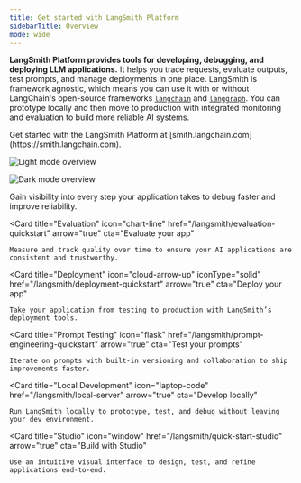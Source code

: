 ```yaml
---
title: Get started with LangSmith Platform
sidebarTitle: Overview
mode: wide
---
```


**LangSmith Platform provides tools for developing, debugging, and deploying LLM applications.**
It helps you trace requests, evaluate outputs, test prompts, and manage deployments in one place. LangSmith is framework agnostic, which means you can use it with or without LangChain's open-source frameworks [`langchain`](https://python.langchain.com) and [`langgraph`](https://langchain-ai.github.io/langgraph/). You can prototype locally and then move to production with integrated monitoring and evaluation to build more reliable AI systems.

<Tip>
Get started with the LangSmith Platform at [smith.langchain.com](https://smith.langchain.com).
</Tip>

<img
    className="block dark:hidden"
    src="/langsmith/images/overview-light.svg"
    alt="Light mode overview"
/>

<img
    className="hidden dark:block"
    src="/langsmith/images/overview-dark.svg"
    alt="Dark mode overview"
/>

<Columns cols={3}>
  <Card
    title="Observability"
    icon="magnifying-glass"
    href="/langsmith/observability-quickstart"
    arrow="true"
    cta="Start tracing"
  >
    Gain visibility into every step your application takes to debug faster and improve reliability.
  </Card>

  <Card
    title="Evaluation"
    icon="chart-line"
    href="/langsmith/evaluation-quickstart"
    arrow="true"
    cta="Evaluate your app"
  >
    Measure and track quality over time to ensure your AI applications are consistent and trustworthy.
  </Card>

  <Card
    title="Deployment"
    icon="cloud-arrow-up"
    iconType="solid"
    href="/langsmith/deployment-quickstart"
    arrow="true"
    cta="Deploy your app"
  >
    Take your application from testing to production with LangSmith’s deployment tools.
  </Card>

  <Card
    title="Prompt Testing"
    icon="flask"
    href="/langsmith/prompt-engineering-quickstart"
    arrow="true"
    cta="Test your prompts"
  >
    Iterate on prompts with built-in versioning and collaboration to ship improvements faster.
  </Card>

  <Card
    title="Local Development"
    icon="laptop-code"
    href="/langsmith/local-server"
    arrow="true"
    cta="Develop locally"
  >
    Run LangSmith locally to prototype, test, and debug without leaving your dev environment.
  </Card>

  <Card
    title="Studio"
    icon="window"
    href="/langsmith/quick-start-studio"
    arrow="true"
    cta="Build with Studio"
  >
    Use an intuitive visual interface to design, test, and refine applications end-to-end.
  </Card>
</Columns>
